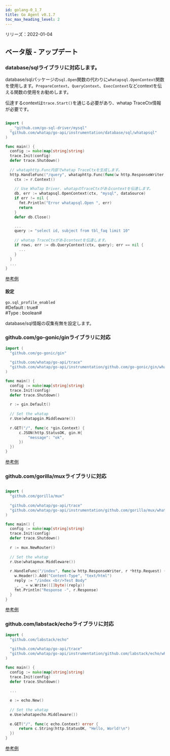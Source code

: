 ```yaml
---
id: golang-0_1_7
title: Go Agent v0.1.7
toc_max_heading_level: 2
---
```



リリーズ：2022-01-04

## ベータ版 - アップデート

### database/sqlライブラリに対応します。

database/sqlパッケージの`sql.Open`関数の代わりに`whatapsql.OpenContext`関数を使用します。`PrepareContext`、`QueryContext`、`ExecContext`などcontextを伝える関数の使用をお勧めします。 

伝達するcontextは`trace.Start()`を通じる必要があり、whatap TraceCtx情報が必要です。

```go title='Install guide'

import (
  _ "github.com/go-sql-driver/mysql"
  "github.com/whatap/go-api/instrumentation/database/sql/whatapsql"
)

func main() {
  config := make(map[string]string)
  trace.Init(config)
  defer trace.Shutdown()
  
  // whataphttp.Func内部でwhatap TraceCtxを生成します。 
  http.HandleFunc("/query", whataphttp.Func(func(w http.ResponseWriter, r *http.Request) {
    ctx := r.Context()
    
    // Use WhaTap Driver. whatapのTraceCtxがあるcontextを伝達します。 
    db, err := whatapsql.OpenContext(ctx, "mysql", dataSource)
    if err != nil {
      fmt.Println("Error whatapsql.Open ", err)
      return
    }
    defer db.Close()

    ... 
    query := "select id, subject from tbl_faq limit 10"
    
    // whatap TraceCtxがあるcontextを伝達します。 
    if rows, err := db.QueryContext(ctx, query); err == nil {
      ...
    }
  }
  ...
}
```

[参考例](https://github.com/whatap/go-api-example/tree/main/database/sql)

#### 設定

`go.sql_profile_enabled`<br/>
\#Default : true#<br/>
\#Type : boolean#<br/>

database/sql情報の収集有無を設定します。

### github.com/go-gonic/ginライブラリに対応

```go title='Install guide'
import (
  "github.com/go-gonic/gin"
  
  "github.com/whatap/go-api/trace"
  "github.com/whatap/go-api/instrumentation/github.com/go-gonic/gin/whatapgin"
)

func main() {
  config := make(map[string]string)
  trace.Init(config)
  defer trace.Shutdown()
  
  r := gin.Default()
  
  // Set the whatap
  r.Use(whatapgin.Middleware())
  
  r.GET("/", func(c *gin.Context) {
      c.JSON(http.StatusOK, gin.H{
          "message": "ok",
      })
  })
}
```

[参考例](https://github.com/whatap/go-api-example/tree/main/github.com/gin-gonic/gin)

### github.com/gorilla/muxライブラリに対応

```go title='Install guide'

import (
  "github.com/gorilla/mux"
  
  "github.com/whatap/go-api/trace"
  "github.com/whatap/go-api/instrumentation/github.com/gorilla/mux/whatapmux"
)

func main() {
  config := make(map[string]string)
  trace.Init(config)
  defer trace.Shutdown()
  
  r := mux.NewRouter()
  
  // Set the whatap
  r.Use(whatapmux.Middleware())
  
  r.HandleFunc("/index", func(w http.ResponseWriter, r *http.Request) {
    w.Header().Add("Content-Type", "text/html")
    reply := "/index <br/>Test Body"
    _, _ = w.Write(([]byte)(reply))
    fmt.Println("Response -", r.Response)
  }
}
```

[参考例](https://github.com/whatap/go-api-example/tree/main/github.com/gorilla/mux)

### github.com/labstack/echoライブラリに対応

```go title='Install guide'
import (
  "github.com/labstack/echo"
  
  "github.com/whatap/go-api/trace"
  "github.com/whatap/go-api/instrumentation/github.com/labstack/echo/whatapecho"
)

func main() {
  config := make(map[string]string)
  trace.Init(config)
  defer trace.Shutdown()
  
  ...
  
  e := echo.New()
  
  // Set the whatap
  e.Use(whatapecho.Middleware())
  
  e.GET("/", func(c echo.Context) error {
      return c.String(http.StatusOK, "Hello, World!\n")
  })
}
```

[参考例](https://github.com/whatap/go-api-example/tree/main/github.com/labstack/echo)
